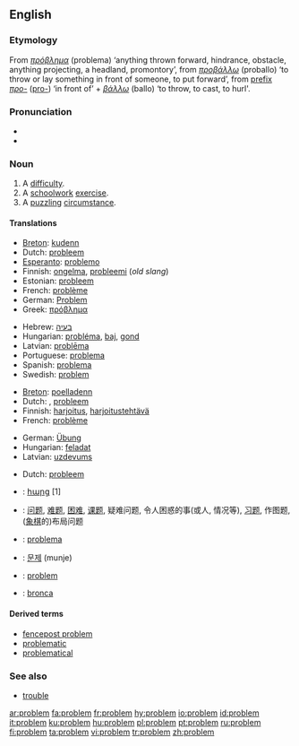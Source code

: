 {{see|Problem}}
==English==

===Etymology===
From {{AGr.}} ''[[πρόβλημα]]'' (problema) ‘anything thrown forward, hindrance, obstacle, anything projecting, a headland, promontory’, from ''[[προβάλλω]]'' (proballo) ‘to throw or lay something in front of someone, to put forward’, from [[prefix]] ''[[προ-]]'' ([[pro-]]) ‘in front of’ + ''[[βάλλω]]'' (ballo) ‘to throw, to cast, to hurl'.

===Pronunciation===
* {{IPA|/pɹɒbləm/}}
* {{audio|en-us-problem.ogg|Audio (US)}}

===Noun===
{{en-noun}}

# A [[difficulty]].
# A [[schoolwork]] [[exercise]].
# A [[puzzle|puzzling]] [[circumstance]].

====Translations====
{{trans-top|difficulty}}
*[[Breton]]: [[kudenn]] {{f}}
*Dutch: [[probleem#Dutch|probleem]] {{n}}
*[[Esperanto]]: [[problemo]]
*Finnish: [[ongelma]], [[probleemi]] (''old slang'')
*Estonian: [[probleem#Estonian|probleem]]
*French: [[problème]] {{m}}
*German: [[Problem]] {{n}}
*Greek: [[πρόβλημα]] {{n}}
{{trans-mid}}
*Hebrew: [[בעיה]] {{f}}
*Hungarian: [[probléma]], [[baj]], [[gond]]
*Latvian: [[problēma]] {{f}}
*Portuguese: [[problema#Portuguese|problema]] {{m}}
*Spanish: [[problema#Spanish|problema]] {{m}}
*Swedish: [[#Swedish|problem]] {{m}}
{{trans-bottom}}

{{trans-top|schoolwork exercise}}
*[[Breton]]: [[poelladenn]] {{f}}
*Dutch: {{t|nl|oefening}} {{f}}, [[probleem#Dutch|probleem]] {{n}}
*Finnish: [[harjoitus]], [[harjoitustehtävä]]
*French: [[problème]] {{m}}
{{trans-mid}}
*German: [[Übung]] {{f}}
*Hungarian: [[feladat]]
*Latvian: [[uzdevums]] {{m}}
{{trans-bottom}}

{{trans-top|puzzling circumstance}}
*Dutch: [[probleem#Dutch|probleem]] {{n}}
{{trans-mid}}
{{trans-bottom}}

{{checktrans}}
{{trans-top|Translations to be categorized}}
*{{ttbc|Armenian}}: [[հարց]] [1]
*{{ttbc|Chinese}}: [[问题]], [[难题]], [[困难]], [[课题]], 疑难问题, 令人困惑的事(或人, 情况等), [[习题]], 作图题, ([[象棋]]的)布局问题
*{{ttbc|Italian}}: [[problema#Italian|problema]] {{m}}
{{trans-mid}}
*{{ttbc|Korean}}: [[문제]] (munje)
*{{ttbc|Polish}}: [[problem#Polish|problem]] {{m}}
*{{ttbc|Spanish}}: [[bronca]] {{f}} {{italbrac|Mexico}}
{{trans-bottom}}

====Derived terms====
* [[fencepost problem]]
* [[problematic]]
* [[problematical]]

===See also===
* [[trouble]]

[[ar:problem]]
[[fa:problem]]
[[fr:problem]]
[[hy:problem]]
[[io:problem]]
[[id:problem]]
[[it:problem]]
[[ku:problem]]
[[hu:problem]]
[[pl:problem]]
[[pt:problem]]
[[ru:problem]]
[[fi:problem]]
[[ta:problem]]
[[vi:problem]]
[[tr:problem]]
[[zh:problem]]